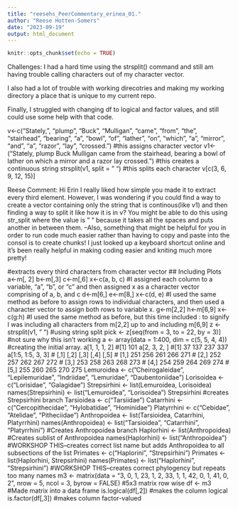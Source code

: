 ```yaml
---
title: "reesehs_PeerCommentary_erinea_01."
author: "Reese Hotten-Somers"
date: "2023-09-19"
output: html_document
---
```


```r
knitr::opts_chunk$set(echo = TRUE)
```
Challenges: I had a hard time using the strsplit() command and still am having trouble calling characters out of my character vector.

I also had a lot of trouble with working direcotries and making my working directory a place that is unique to my current repo.

Finally, I struggled with changing df to logical and factor values, and still could use some help with that code.

v<-c("Stately,", "plump", "Buck", "Mulligan", "came", "from", "the", "stairhead", "bearing", "a", "bowl", "of", "lather", "on", "which", "a", "mirror", "and", "a", "razor", "lay", "crossed.")
#this assigns character vector
v1<-("Stately, plump Buck Mulligan came from the stairhead, bearing a bowl of lather on which a mirror and a razor lay crossed.")
#this creates a continuous string
strsplit(v1, split = " ")
#this splits each character 
v[c(3, 6, 9, 12, 15)]

Reese Comment: Hi Erin I really liked how simple you made it to extract every third element. However, I was wondering if you could find a way to create a vector containing only the string that is continous(like v1) and then finding a way to split it like how it is in v? You might be able to do this using str_split where the value is " " because it takes all the spaces and puts another in between them. 
--Also, something that might be helpful for you in order to run code much easier rather than having to copy and paste into the consol is to create chunks! I just looked up a keyboard shortcut online and it's been really helpful in making coding easier and kniting much more pretty!

#extracts every third characters from character vector
## Including Plots
a<-m[, 2]
b<-m[,3]
c<-m[,6]
x<-c(a, b, c)
#I assigned each column to a variable, "a", "b", or "c" and then assigned x as a character vector comprising of a, b, and c
d<-m[6,]
e<-m[8,]
x<-c(d, e)
#I used the same method as before to assign rows to individual characters, and then used a character vector to assign both rows to variable x.
g<-m[2,2]
h<-m[6,9]
x<-c(g:h)
#I used the same method as before, but this time included : to signify I was including all characters from m[2,2] up to and including m[6,9]
z <- strsplit(v1, " ")
#using string split
pick <- z[seq(from = 3, to = 22, by = 3)]
#not sure why this isn't working
a <- array(data = 1:400, dim = c(5, 5, 4, 4))
#creating the initial array. 
a[1, 1, 1, 2]
#[1] 101
a[2, 3, 2, ]
#[1]  37 137 237 337
a[1:5, 1:5, 3, 3]
# [,1] [,2] [,3] [,4] [,5]
# [1,]  251  256  261  266  271
# [2,]  252  257  262  267  272
# [3,]  253  258  263  268  273
# [4,]  254  259  264  269  274
# [5,]  255  260  265  270  275
Lemuroidea <- c("Cheirogaleidae", "Lepilemuridae", "Indriidae", "Lemuridae",
    "Daubentoniidae")
Lorisoidea <- c("Lorisidae", "Galagidae")
Strepsirhini <- list(Lemuroidea, Lorisoidea)
names(Strepsirhini) <- list("Lemuroidea", "Lorisoidea")
Strepsirhini
#creates Strepsirhini branch
Tarsioidea <- c("Tarsiidae")
Catarrhini <- c("Cercopithecidae", "Hylobatidae", "Hominidae")
Platyrrhini <- c("Cebidae", "Atelidae", "Pitheciidae")
Anthropoidea <- list(Tarsioidea, Catarrhini, Platyrrhini)
names(Anthropoidea) <- list("Tarsioidea", "Catarrhini", "Platyrrhini")
#Creates Anthropoidea branch
Haplorhini <- list(Anthropoidea)
#Creates sublist of Anthropoidea
names(Haplorhini) <- list("Anthropoidea")
#WORKSHOP THIS--creates correct list name but adds Anthropoidea to all subsections of the list
Primates <- c("Haplorini", "Strepsirhini")
Primates <- list(Haplorhini, Strepsirhini)
names(Primates) <- list("Haplorhini", "Strepsirhini")
#WORKSHOP THIS--creates correct phylogency but repeats too many names
m3 <- matrix(data = "3, 0, 1, 23, 1, 2, 33, 1, 1, 42, 0, 1, 41, 0, 2", nrow = 5, ncol = 3, byrow = FALSE)
#5x3 matrix row wise
df <- m3
#Made matrix into a data frame
is.logical(df[,2])
#makes the column logical
is.factor(df[,3])
#makes column factor-valued
